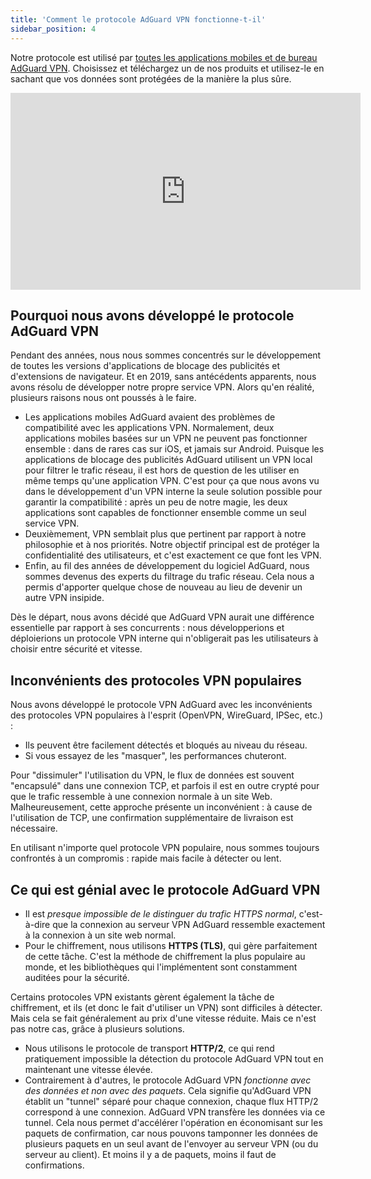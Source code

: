 ```yaml
---
title: 'Comment le protocole AdGuard VPN fonctionne-t-il'
sidebar_position: 4
---
```


Notre protocole est utilisé par [toutes les applications mobiles et de bureau AdGuard VPN](https://adguard-vpn.com/en/welcome.html). Choisissez et téléchargez un de nos produits et utilisez-le en sachant que vos données sont protégées de la manière la plus sûre.

<iframe width="560" height="315" src="https://www.youtube-nocookie.com/embed/7149L3xPmSE" title="YouTube video player" frameborder="0" allow="accelerometer; autoplay; clipboard-write; encrypted-media; gyroscope; picture-in-picture" allowfullscreen></iframe>

## Pourquoi nous avons développé le protocole AdGuard VPN

Pendant des années, nous nous sommes concentrés sur le développement de toutes les versions d'applications de blocage des publicités et d'extensions de navigateur. Et en 2019, sans antécédents apparents, nous avons résolu de développer notre propre service VPN. Alors qu'en réalité, plusieurs raisons nous ont poussés à le faire.

* Les applications mobiles AdGuard avaient des problèmes de compatibilité avec les applications VPN. Normalement, deux applications mobiles basées sur un VPN ne peuvent pas fonctionner ensemble : dans de rares cas sur iOS, et jamais sur Android. Puisque les applications de blocage des publicités AdGuard utilisent un VPN local pour filtrer le trafic réseau, il est hors de question de les utiliser en même temps qu'une application VPN. C'est pour ça que nous avons vu dans le développement d'un VPN interne la seule solution possible pour garantir la compatibilité : après un peu de notre magie, les deux applications sont capables de fonctionner ensemble comme un seul service VPN.
* Deuxièmement, VPN semblait plus que pertinent par rapport à notre philosophie et à nos priorités. Notre objectif principal est de protéger la confidentialité des utilisateurs, et c'est exactement ce que font les VPN.
* Enfin, au fil des années de développement du logiciel AdGuard, nous sommes devenus des experts du filtrage du trafic réseau. Cela nous a permis d'apporter quelque chose de nouveau au lieu de devenir un autre VPN insipide.

Dès le départ, nous avons décidé que AdGuard VPN aurait une différence essentielle par rapport à ses concurrents : nous développerions et déploierions un protocole VPN interne qui n'obligerait pas les utilisateurs à choisir entre sécurité et vitesse.

## Inconvénients des protocoles VPN populaires

Nous avons développé le protocole VPN AdGuard avec les inconvénients des protocoles VPN populaires à l'esprit (OpenVPN, WireGuard, IPSec, etc.) :

* Ils peuvent être facilement détectés et bloqués au niveau du réseau.
* Si vous essayez de les "masquer", les performances chuteront.

Pour "dissimuler" l'utilisation du VPN, le flux de données est souvent "encapsulé" dans une connexion TCP, et parfois il est en outre crypté pour que le trafic ressemble à une connexion normale à un site Web. Malheureusement, cette approche présente un inconvénient : à cause de l'utilisation de TCP, une confirmation supplémentaire de livraison est nécessaire.

En utilisant n'importe quel protocole VPN populaire, nous sommes toujours confrontés à un compromis : rapide mais facile à détecter ou lent.

## Ce qui est génial avec le protocole AdGuard VPN

* Il est *presque impossible de le distinguer du trafic HTTPS normal*, c'est-à-dire que la connexion au serveur VPN AdGuard ressemble exactement à la connexion à un site web normal.
* Pour le chiffrement, nous utilisons **HTTPS (TLS)**, qui gère parfaitement de cette tâche. C'est la méthode de chiffrement la plus populaire au monde, et les bibliothèques qui l'implémentent sont constamment auditées pour la sécurité.

Certains protocoles VPN existants gèrent également la tâche de chiffrement, et ils (et donc le fait d'utiliser un VPN) sont difficiles à détecter. Mais cela se fait généralement au prix d'une vitesse réduite. Mais ce n'est pas notre cas, grâce à plusieurs solutions.

* Nous utilisons le protocole de transport **HTTP/2**, ce qui rend pratiquement impossible la détection du protocole AdGuard VPN tout en maintenant une vitesse élevée.
* Contrairement à d'autres, le protocole AdGuard VPN *fonctionne avec des données et non avec des paquets*. Cela signifie qu'AdGuard VPN établit un "tunnel" séparé pour chaque connexion, chaque flux HTTP/2 correspond à une connexion. AdGuard VPN transfère les données via ce tunnel. Cela nous permet d'accélérer l'opération en économisant sur les paquets de confirmation, car nous pouvons tamponner les données de plusieurs paquets en un seul avant de l'envoyer au serveur VPN (ou du serveur au client). Et moins il y a de paquets, moins il faut de confirmations.